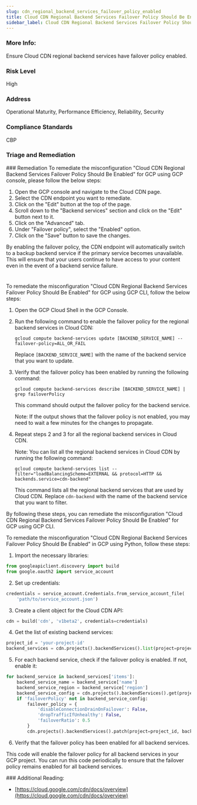```yaml
---
slug: cdn_regional_backend_services_failover_policy_enabled
title: Cloud CDN Regional Backend Services Failover Policy Should Be Enabled
sidebar_label: Cloud CDN Regional Backend Services Failover Policy Should Be Enabled
---
```


### More Info:

Ensure Cloud CDN regional backend services have failover policy enabled.

### Risk Level

High

### Address

Operational Maturity, Performance Efficiency, Reliability, Security

### Compliance Standards

CBP


### Triage and Remediation
<Tabs>
<Tab title='Remediation'>
### Remediation

<AccordionGroup>
<Accordion title='Using Console' defaultOpen='true'>
To remediate the misconfiguration "Cloud CDN Regional Backend Services Failover Policy Should Be Enabled" for GCP using GCP console, please follow the below steps:

1. Open the GCP console and navigate to the Cloud CDN page.
2. Select the CDN endpoint you want to remediate.
3. Click on the "Edit" button at the top of the page.
4. Scroll down to the "Backend services" section and click on the "Edit" button next to it.
5. Click on the "Advanced" tab.
6. Under "Failover policy", select the "Enabled" option.
7. Click on the "Save" button to save the changes.

By enabling the failover policy, the CDN endpoint will automatically switch to a backup backend service if the primary service becomes unavailable. This will ensure that your users continue to have access to your content even in the event of a backend service failure.

#
</Accordion>

<Accordion title='Using CLI'>
To remediate the misconfiguration "Cloud CDN Regional Backend Services Failover Policy Should Be Enabled" for GCP using GCP CLI, follow the below steps:

1. Open the GCP Cloud Shell in the GCP Console.

2. Run the following command to enable the failover policy for the regional backend services in Cloud CDN:

   ```
   gcloud compute backend-services update [BACKEND_SERVICE_NAME] --failover-policy=ALL_OR_FAIL
   ```

   Replace `[BACKEND_SERVICE_NAME]` with the name of the backend service that you want to update.

3. Verify that the failover policy has been enabled by running the following command:

   ```
   gcloud compute backend-services describe [BACKEND_SERVICE_NAME] | grep failoverPolicy
   ```

   This command should output the failover policy for the backend service.

   Note: If the output shows that the failover policy is not enabled, you may need to wait a few minutes for the changes to propagate.

4. Repeat steps 2 and 3 for all the regional backend services in Cloud CDN.

   Note: You can list all the regional backend services in Cloud CDN by running the following command:

   ```
   gcloud compute backend-services list --filter="loadBalancingScheme=EXTERNAL && protocol=HTTP && backends.service=cdn-backend"
   ```

   This command lists all the regional backend services that are used by Cloud CDN. Replace `cdn-backend` with the name of the backend service that you want to filter.

By following these steps, you can remediate the misconfiguration "Cloud CDN Regional Backend Services Failover Policy Should Be Enabled" for GCP using GCP CLI.
</Accordion>

<Accordion title='Using Python'>
To remediate the misconfiguration "Cloud CDN Regional Backend Services Failover Policy Should Be Enabled" in GCP using Python, follow these steps:

1. Import the necessary libraries:

```python
from googleapiclient.discovery import build
from google.oauth2 import service_account
```

2. Set up credentials:

```python
credentials = service_account.Credentials.from_service_account_file(
    'path/to/service_account.json')
```

3. Create a client object for the Cloud CDN API:

```python
cdn = build('cdn', 'v1beta2', credentials=credentials)
```

4. Get the list of existing backend services:

```python
project_id = 'your-project-id'
backend_services = cdn.projects().backendServices().list(project=project_id).execute()
```

5. For each backend service, check if the failover policy is enabled. If not, enable it:

```python
for backend_service in backend_services['items']:
    backend_service_name = backend_service['name']
    backend_service_region = backend_service['region']
    backend_service_config = cdn.projects().backendServices().get(project=project_id, backendService=backend_service_name).execute()
    if 'failoverPolicy' not in backend_service_config:
        failover_policy = {
            'disableConnectionDrainOnFailover': False,
            'dropTrafficIfUnhealthy': False,
            'failoverRatio': 0.5
        }
        cdn.projects().backendServices().patch(project=project_id, backendService=backend_service_name, body={'failoverPolicy': failover_policy}).execute()
```

6. Verify that the failover policy has been enabled for all backend services.

This code will enable the failover policy for all backend services in your GCP project. You can run this code periodically to ensure that the failover policy remains enabled for all backend services.
</Accordion>

</AccordionGroup>
</Tab>
</Tabs>
### Additional Reading:

- [https://cloud.google.com/cdn/docs/overview](https://cloud.google.com/cdn/docs/overview) 

